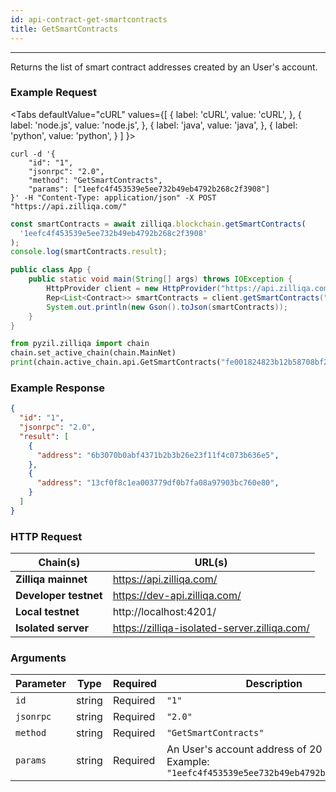 ```yaml
---
id: api-contract-get-smartcontracts
title: GetSmartContracts
---
```


---

Returns the list of smart contract addresses created by an User's account.

### Example Request


<Tabs
  defaultValue="cURL"
  values={[
    { label: 'cURL', value: 'cURL', },
    { label: 'node.js', value: 'node.js', },
    { label: 'java', value: 'java', },
    { label: 'python', value: 'python', }
  ]
}>

<TabItem value="cURL">

```shell
curl -d '{
    "id": "1",
    "jsonrpc": "2.0",
    "method": "GetSmartContracts",
    "params": ["1eefc4f453539e5ee732b49eb4792b268c2f3908"]
}' -H "Content-Type: application/json" -X POST "https://api.zilliqa.com/"
```

</TabItem>
<TabItem value="node.js">

```js
const smartContracts = await zilliqa.blockchain.getSmartContracts(
  '1eefc4f453539e5ee732b49eb4792b268c2f3908'
);
console.log(smartContracts.result);
```

</TabItem>
<TabItem value="java">

```java
public class App {
    public static void main(String[] args) throws IOException {
        HttpProvider client = new HttpProvider("https://api.zilliqa.com");
        Rep<List<Contract>> smartContracts = client.getSmartContracts("fe001824823b12b58708bf24edd94d8b5e1cfcf7");
        System.out.println(new Gson().toJson(smartContracts));
    }
}
```

</TabItem>

<TabItem value="python">

```python
from pyzil.zilliqa import chain
chain.set_active_chain(chain.MainNet)
print(chain.active_chain.api.GetSmartContracts("fe001824823b12b58708bf24edd94d8b5e1cfcf7"))
```

</TabItem>

</Tabs>

### Example Response

```json
{
  "id": "1",
  "jsonrpc": "2.0",
  "result": [
    {
      "address": "6b3070b0abf4371b2b3b26e23f11f4c073b636e5",
    },
    {
      "address": "13cf0f8c1ea003779df0b7fa08a97903bc760e80",
    }
  ]
}
```

### HTTP Request

| Chain(s)              | URL(s)                                       |
| --------------------- | -------------------------------------------- |
| **Zilliqa mainnet**   | https://api.zilliqa.com/                     |
| **Developer testnet** | https://dev-api.zilliqa.com/                 |
| **Local testnet**     | http://localhost:4201/                       |
| **Isolated server**   | https://zilliqa-isolated-server.zilliqa.com/ |

### Arguments

| Parameter | Type   | Required | Description                                                                                        |
| --------- | ------ | -------- | -------------------------------------------------------------------------------------------------- |
| `id`      | string | Required | `"1"`                                                                                              |
| `jsonrpc` | string | Required | `"2.0"`                                                                                            |
| `method`  | string | Required | `"GetSmartContracts"`                                                                              |
| `params`  | string | Required | An User's account address of 20 bytes. <br/> Example: `"1eefc4f453539e5ee732b49eb4792b268c2f3908"` |
